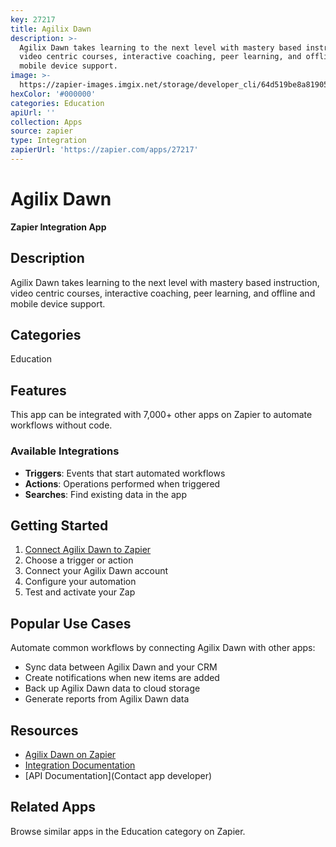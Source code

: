 ```yaml
---
key: 27217
title: Agilix Dawn
description: >-
  Agilix Dawn takes learning to the next level with mastery based instruction,
  video centric courses, interactive coaching, peer learning, and offline and
  mobile device support.
image: >-
  https://zapier-images.imgix.net/storage/developer_cli/64d519be8a819056ef341351ae4894c8.png?auto=format%2Ccompress&ixlib=python-3.0.0&q=50
hexColor: '#000000'
categories: Education
apiUrl: ''
collection: Apps
source: zapier
type: Integration
zapierUrl: 'https://zapier.com/apps/27217'
---
```

# Agilix Dawn

**Zapier Integration App**

## Description

Agilix Dawn takes learning to the next level with mastery based instruction, video centric courses, interactive coaching, peer learning, and offline and mobile device support.

## Categories

Education

## Features

This app can be integrated with 7,000+ other apps on Zapier to automate workflows without code.

### Available Integrations

- **Triggers**: Events that start automated workflows
- **Actions**: Operations performed when triggered
- **Searches**: Find existing data in the app

## Getting Started

1. [Connect Agilix Dawn to Zapier](https://zapier.com/apps/27217)
2. Choose a trigger or action
3. Connect your Agilix Dawn account
4. Configure your automation
5. Test and activate your Zap

## Popular Use Cases

Automate common workflows by connecting Agilix Dawn with other apps:

- Sync data between Agilix Dawn and your CRM
- Create notifications when new items are added
- Back up Agilix Dawn data to cloud storage
- Generate reports from Agilix Dawn data

## Resources

- [Agilix Dawn on Zapier](https://zapier.com/apps/27217)
- [Integration Documentation](https://zapier.com/apps/27217/integrations)
- [API Documentation](Contact app developer)

## Related Apps

Browse similar apps in the Education category on Zapier.
